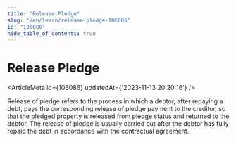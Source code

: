 ```yaml
---
title: "Release Pledge"
slug: "/en/learn/release-pledge-106086"
id: "106086"
hide_table_of_contents: true
---
```



# Release Pledge

<ArticleMeta id={106086} updatedAt={'2023-11-13 20:20:16'} />
<div className='border-solid border-b border-t-0 my-4 border-[var(--ifm-color-gray-300)]' />

Release of pledge refers to the process in which a debtor, after repaying a debt, pays the corresponding release of pledge payment to the creditor, so that the pledged property is released from pledge status and returned to the debtor. The release of pledge is usually carried out after the debtor has fully repaid the debt in accordance with the contractual agreement.

